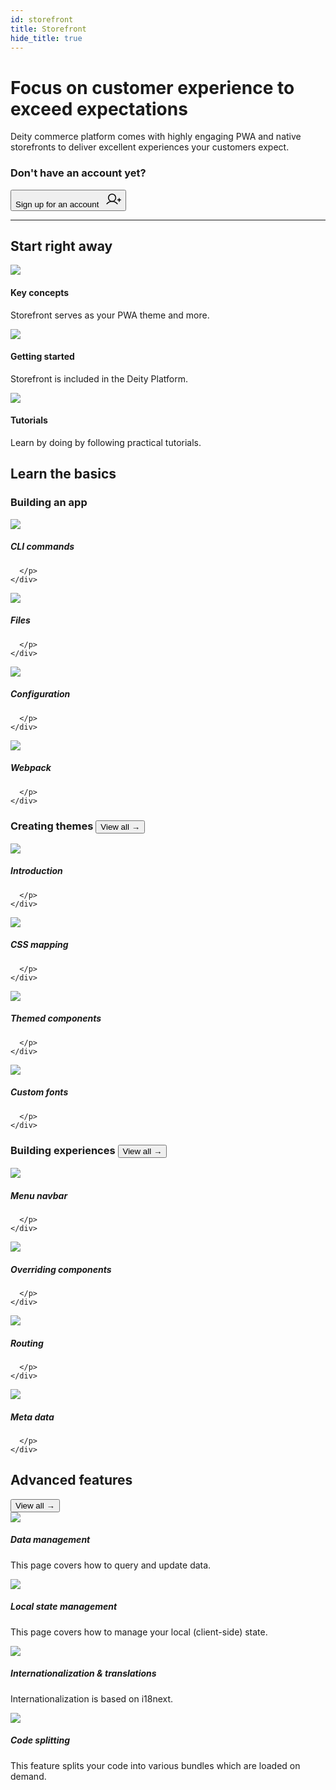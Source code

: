 ```yaml
---
id: storefront
title: Storefront
hide_title: true
---
```




<h1 className="headline mb20">Focus on customer experience to exceed expectations</h1>
<p className="desc">Deity commerce platform comes with highly engaging PWA and native storefronts to deliver excellent experiences your customers expect.</p>

### Don't have an account yet?
<Button variant="outlined" size="medium" href="https://console.deity.cloud/signup" target="_blank">
  Sign up for an account &nbsp;
  <svg width="25" height="25" viewBox="0 0 25 25" fill="none" xmlns="http://www.w3.org/2000/svg">
  <path d="M19.5312 13.2812H24.2188" stroke="currentColor" stroke-width="1.5" stroke-linecap="round" stroke-linejoin="round"/>
  <path d="M21.875 10.9375V15.625" stroke="currentColor" stroke-width="1.5" stroke-linecap="round" stroke-linejoin="round"/>
  <path d="M10.5469 15.625C13.7829 15.625 16.4062 13.0017 16.4062 9.76562C16.4062 6.52958 13.7829 3.90625 10.5469 3.90625C7.31083 3.90625 4.6875 6.52958 4.6875 9.76562C4.6875 13.0017 7.31083 15.625 10.5469 15.625Z" stroke="currentColor" stroke-width="1.5" stroke-miterlimit="10"/>
  <path d="M2.16797 19.5314C3.19459 18.3078 4.47673 17.3239 5.92428 16.6489C7.37183 15.9738 8.94966 15.624 10.5469 15.624C12.1441 15.624 13.7219 15.9738 15.1695 16.6489C16.617 17.3239 17.8992 18.3078 18.9258 19.5314" stroke="currentColor" stroke-width="1.5" stroke-linecap="round" stroke-linejoin="round"/>
  </svg>
</Button>
<div className="mb60"></div>

<hr/>

## Start right away
<div className="flex mb100 brighten">
  <Card to="/docs/storefront/key-concepts">
    <img src="/docs/img/icons/info.svg" />
    <h4>Key concepts</h4>
    <p>Storefront serves as your PWA theme and more.</p>
  </Card>
  <Card to="/docs/storefront/getting-started/overview">
    <img src="/docs/img/icons/lightning.svg" />
    <h4>Getting started</h4>
    <p>Storefront is included in the Deity Platform.</p>
  </Card>
  <Card to="/docs/platform/support/tutorials">
    <img src="/docs/img/icons/lightbulb.svg" />
    <h4>Tutorials</h4>
    <p>Learn by doing by following practical tutorials.</p>
  </Card>
</div>



## Learn the basics
<h3 className="mt0">Building an app</h3>

<div className="flex brighten">
  <Card variant="horizontal" to="/docs/storefront/getting-started/cli-commands">
    <img src="/docs/img/icons/terminal.svg" />
    <div>
      <h5>CLI commands</h5>
      <p>
        
      </p>
    </div>
  </Card>
  <Card variant="horizontal" to="/docs/storefront/getting-started/files">
    <img src="/docs/img/icons/filestructure.svg" />
    <div>
      <h5>Files</h5>
      <p>
        
      </p>
    </div>
  </Card>
</div>
<div className="flex brighten mb60">
  <Card variant="horizontal" to="/docs/storefront/getting-started/configuration">
    <img src="/docs/img/icons/configuration.svg" />
    <div>
      <h5>Configuration</h5>
      <p>
        
      </p>
    </div>
  </Card>
  <Card variant="horizontal" to="/docs/storefront/getting-started/webpack">
    <img src="/docs/img/icons/cube.svg" />
    <div>
      <h5>Webpack</h5>
      <p>
        
      </p>
    </div>
  </Card>
</div>


<h3 className="mt0">Creating themes <Button variant="outline" size="medium" href="/storefront/building-experiences">View all →</Button></h3>

<div className="flex brighten">
  <Card variant="horizontal" to="/docs/storefront/theming/overview">
    <img src="/docs/img/icons/shop.svg" />
    <div>
      <h5>Introduction</h5>
      <p>
        
      </p>
    </div>
  </Card>
  <Card variant="horizontal" to="/docs/storefront/theming/css-mapping">
    <img src="/docs/img/icons/css.svg" />
    <div>
      <h5>CSS mapping</h5>
      <p>
        
      </p>
    </div>
  </Card>
</div>
<div className="flex brighten mb60">
  <Card variant="horizontal" to="/docs/storefront/theming/components">
    <img src="/docs/img/icons/tabs.svg" />
    <div>
      <h5>Themed components</h5>
      <p>
        
      </p>
    </div>
  </Card>
  <Card variant="horizontal" to="/docs/storefront/theming/fonts">
    <img src="/docs/img/icons/textt.svg" />
    <div>
      <h5>Custom fonts</h5>
      <p>
        
      </p>
    </div>
  </Card>
</div>

<h3 className="mt0">Building experiences <Button variant="outline" size="medium" href="/storefront/theming">View all →</Button></h3>

<div className="flex brighten">
  <Card variant="horizontal" to="/docs/storefront/menu-navbar">
    <img src="/docs/img/icons/treestructure.svg" />
    <div>
      <h5>Menu navbar</h5>
      <p>
        
      </p>
    </div>
  </Card>
  <Card variant="horizontal" to="/docs/storefront/overrides">
    <img src="/docs/img/icons/swap.svg" />
    <div>
      <h5>Overriding components</h5>
      <p>
        
      </p>
    </div>
  </Card>
</div>
<div className="flex brighten mb100">
  <Card variant="horizontal" to="/docs/storefront/routing">
    <img src="/docs/img/icons/navigation.svg" />
    <div>
      <h5>Routing</h5>
      <p>
        
      </p>
    </div>
  </Card>
  <Card variant="horizontal" to="/docs/storefront/meta-data">
    <img src="/docs/img/icons/code.svg" />
    <div>
      <h5>Meta data</h5>
      <p>
        
      </p>
    </div>
  </Card>
</div>

## Advanced features
<div className="negative-view-all"><Button variant="outline" size="medium" href="/storefront/advanced">View all →</Button></div>

<div className="flex brighten">
  <Card variant="horizontal" to="/docs/storefront/data">
    <img src="/docs/img/icons/data.svg" />
    <div>
      <h5>Data management</h5>
      <p>
        This page covers how to query and update data.
      </p>
    </div>
  </Card>
  <Card variant="horizontal" to="/docs/storefront/state">
    <img src="/docs/img/icons/cylinder.svg" />
    <div>
      <h5>Local state management</h5>
      <p>
        This page covers how to manage your local (client-side) state.
      </p>
    </div>
  </Card>
</div>
<div className="flex mb100 brighten">
  <Card variant="horizontal" to="/docs/storefront/translations">
    <img src="/docs/img/icons/translate.svg" />
    <div>
      <h5>Internationalization & translations</h5>
      <p>
        Internationalization is based on i18next.
      </p>
    </div>
  </Card>
  <Card variant="horizontal" to="/docs/storefront/code-splitting">
    <img src="/docs/img/icons/filejs.svg" />
    <div>
      <h5>Code splitting</h5>
      <p>
        This feature splits your code into various bundles which are loaded on demand.
      </p>
    </div>
  </Card>
</div>


